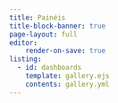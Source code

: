 ```yaml
---
title: Painéis
title-block-banner: true
page-layout: full
editor:
    render-on-save: true
listing:
  - id: dashboards
    template: gallery.ejs
    contents: gallery.yml
---
```


